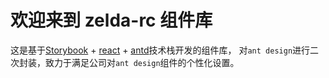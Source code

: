 
<Meta title="README" />

# 欢迎来到 zelda-rc 组件库

这是基于[Storybook](https://storybook.js.org/) + [react](https://reactjs.org/) + [antd](https://ant.design/index-cn)技术栈开发的组件库，
对`ant design`进行二次封装，致力于满足公司对`ant design`组件的个性化设置。


